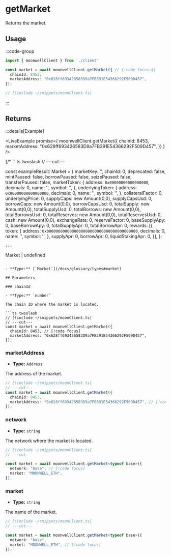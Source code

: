 
# getMarket

Returns the market.

## Usage

:::code-group

```ts twoslash [example.ts]
import { moonwellClient } from './client'

const market = await moonwellClient.getMarket({ // [!code focus:4]
  chainId: 8453,
  marketAddress: "0x628ff693426583D9a7FB391E54366292F509D457",
});
```

```ts twoslash [client.ts] filename="client.ts"
// [!include ~/snippets/moonClient.ts]
```

:::


## Returns

:::details[Example]

<LiveExample promise={
  moonwellClient.getMarket({
  chainId: 8453,
    marketAddress: "0x628ff693426583D9a7FB391E54366292F509D457",
  })
} />

{/* ```ts twoslash
// ---cut---

const exampleResult: Market = {
  marketKey: '',
  chainId: 0,
  deprecated: false,
  mintPaused: false,
  borrowPaused: false,
  seizePaused: false,
  transferPaused: false,
  marketToken: {
    address: `0x00000000000000000`,
    decimals: 0,
    name: '',
    symbol: '',
  },
  underlyingToken: {
    address: `0x00000000000000000`,
    decimals: 0,
    name: '',
    symbol: '',
},
  collateralFactor: 0,
  underlyingPrice: 0,
  supplyCaps: new Amount(0,0),
  supplyCapsUsd: 0,
  borrowCaps: new Amount(0,0),
  borrowCapsUsd: 0,
  totalSupply: new Amount(0,0),
  totalSupplyUsd: 0,
  totalBorrows: new Amount(0,0),
  totalBorrowsUsd: 0,
  totalReserves: new Amount(0,0),
  totalReservesUsd: 0,
  cash: new Amount(0,0),
  exchangeRate: 0,
  reserveFactor: 0,
  baseSupplyApy: 0,
  baseBorrowApy: 0,
  totalSupplyApr: 0,
  totalBorrowApr: 0,
  rewards: [{
    token: {
      address: `0x0000000000000000000000000000000000000000`,
      decimals: 0,
      name: '',
      symbol: '',
    },
    supplyApr: 0,
    borrowApr: 0,
    liquidStakingApr: 0,
  }],
};
``` */}
:::

```
Market | undefined
```

- **Type:** [`Market`](/docs/glossary/types#market)

## Parameters

### chainId

- **Type:** `number`

The chain ID where the market is located.

```ts twoslash
// [!include ~/snippets/moonClient.ts]
// ---cut---
const market = await moonwellClient.getMarket({
  chainId: 8453, // [!code focus]
  marketAddress: "0x628ff693426583D9a7FB391E54366292F509D457",
});
```

### marketAddress

- **Type:** `Address`

The address of the market.

```ts twoslash
// [!include ~/snippets/moonClient.ts]
// ---cut---
const market = await moonwellClient.getMarket({
  chainId: 8453,
  marketAddress: "0x628ff693426583D9a7FB391E54366292F509D457", // [!code focus]
});
```

<NetworkMarketInfo />

### network

- **Type:** `string`

The network where the market is located.

```ts twoslash
// [!include ~/snippets/moonClient.ts]
// ---cut---

const market = await moonwellClient.getMarket<typeof base>({
  network: "base", // [!code focus]
  market: "MOONWELL_ETH",
});
```

### market

- **Type:** `string`

The name of the market.

```ts twoslash
// [!include ~/snippets/moonClient.ts]
// ---cut---

const market = await moonwellClient.getMarket<typeof base>({
  network: "base",
  market: "MOONWELL_ETH", // [!code focus]
});
```
